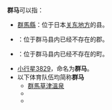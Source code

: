 {{confused|马群}}

'''群马'''可以指：
* [[群馬縣|群馬縣]]：位于日本[[关东地方|关东地方]]的县。
* {{Link-ja|群馬郡}}：位于群马县内已经不存在的郡。
* {{Link-ja|群馬町}}：位于群马县内已经不存在的町。
* [[小行星3829|小行星3829]]，命名为'''群马'''。
* 以下体育队伍均简称'''群马'''
** [[群馬草津溫泉|群馬草津溫泉]]
** {{Link-ja|群马钻石天马|群馬ダイヤモンドペガサス}}
** {{link-ja|群马鹤雷|群馬クレインサンダーズ}}

{{disambig|cat=二字地名消歧义}}